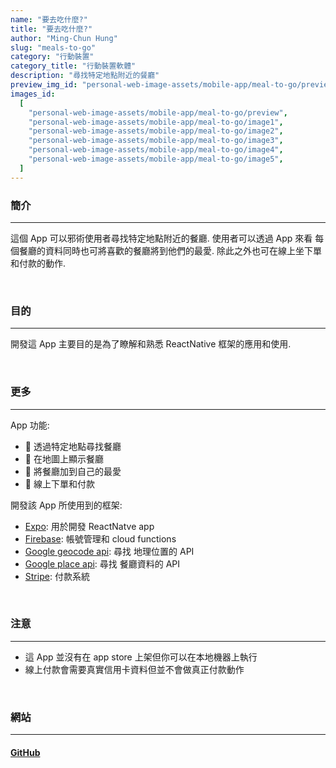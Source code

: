 ```yaml
---
name: "要去吃什麼?"
title: "要去吃什麼?"
author: "Ming-Chun Hung"
slug: "meals-to-go"
category: "行動裝置"
category_title: "行動裝置軟體"
description: "尋找特定地點附近的餐廳"
preview_img_id: "personal-web-image-assets/mobile-app/meal-to-go/preview"
images_id:
  [
    "personal-web-image-assets/mobile-app/meal-to-go/preview",
    "personal-web-image-assets/mobile-app/meal-to-go/image1",
    "personal-web-image-assets/mobile-app/meal-to-go/image2",
    "personal-web-image-assets/mobile-app/meal-to-go/image3",
    "personal-web-image-assets/mobile-app/meal-to-go/image4",
    "personal-web-image-assets/mobile-app/meal-to-go/image5",
  ]
---
```


### 簡介

---

這個 App 可以邪術使用者尋找特定地點附近的餐廳. 使用者可以透過 App 來看
每個餐廳的資料同時也可將喜歡的餐廳將到他們的最愛. 除此之外也可在線上坐下單
和付款的動作.

<br />

### 目的

---

開發這 App 主要目的是為了瞭解和熟悉 ReactNative 框架的應用和使用.

<br />

### 更多

---

App 功能:

- 📌 透過特定地點尋找餐廳
- 📌 在地圖上顯示餐廳
- 📌 將餐廳加到自己的最愛
- 📌 線上下單和付款

開發該 App 所使用到的框架:

- [Expo](https://expo.dev/): 用於開發 ReactNatve app
- [Firebase](https://firebase.google.com/): 帳號管理和 cloud functions
- [Google geocode api](https://developers.google.com/maps/documentation/geocoding/start): 尋找
  地理位置的 API
- [Google place api](https://developers.google.com/maps/documentation/places/web-service): 尋找
  餐廳資料的 API
- [Stripe](https://stripe.com/): 付款系統

<br />

### 注意

---

- 這 App 並沒有在 app store 上架但你可以在本地機器上執行
- 線上付款會需要真實信用卡資料但並不會做真正付款動作

<br />

### 網站

---

#### [GitHub](https://github.com/NPMobileDev/MealsToGo)

<br />
